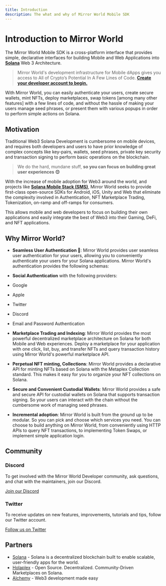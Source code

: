 ```yaml
---
title: Introduction
description: The what and why of Mirror World Mobile SDK
---
```


# Introduction to Mirror World

The Mirror World Mobile SDK is a cross-platform interface that provides simple, declarative
interfaces for building Mobile and Web Applications into **[Solana](https://solana.com)** Web 3 Architecture.

> Mirror World's development infrastructure for Mobile dApps gives you
> access to All of Crypto’s Potential In A Few Lines of Code. **[Create your developer account to begin.](https://app.mirrorworld.fun)**

With Mirror World, you can easily authenticate your users, create secure wallets, mint NFTs, deploy marketplaces, swap
tokens [among many other features] with a few lines of code, and without the hassle of making your users manage seed
phrases, or present them with various popups in order to perform simple actions on Solana.

## Motivation

Traditional Web3 Solana Development is cumbersome on mobile devices, and requires both developers and
users to have prior knowledge of complex concepts like key-pairs, wallets, seed phrases, private key
security and transaction signing to perform basic operations on the blockchain.

> We do the hard, mundane stuff, **so you can focus on building great user experiences 😊**

With the increase of mobile adoption for Web3 around the world, and projects like **[Solana Mobile Stack (SMS)](https://solanamobile.com/sms)**,
Mirror World seeks to provide first-class open-source SDKs for Android, iOS, Unity and Web that eliminate the complexity
involved in Authentication, NFT Marketplace Trading, Tokenization, on-ramp and off-ramps for consumers.

This allows mobile and web developers to focus on building their own applications and easily
integrate the best of Web3 into their Gaming, DeFi, and NFT applications.


## Why Mirror World?

- **Seamless User Authentication 🌳**: Mirror World provides user seamless user authentication
for your users, allowing you to conveniently authenticate your users for your Solana applications.
Mirror World's authentication provides the following schemas:
- **Social Authentication** with the following providers:
- Google
- Apple
- Twitter
- Discord
- Email and Password Authentication

- **Marketplace Trading and Indexing**: Mirror World provides the most powerful decentralized marketplace
architecture on Solana for both Mobile and Web experiences. Deploy a marketplace for your application with one click,
list, buy, and transfer NFTs and query transaction history using Mirror World's powerful marketplace API.

- **Perpetual NFT minting, Collections**: Mirror World provides a declarative API for minting NFTs based on Solana with
the Metaplex Collection standard. This makes it easy for you to organize your NFT collections on Solana.

- **Secure and Convenient Custodial Wallets**: Mirror World provides a safe and secure API for custodial wallets on
Solana that supports transaction signing. So your users can interact with the chain without the cumbersome work of
managing seed phrases.

- **Incremental adoption**: Mirror World is built from the ground up to be modular. So you can pick and choose which
services you need. You can choose to build anything on Mirror World, from conveniently using HTTP APIs to query NFT
transactions, to implementing Token Swaps, or implement simple application login.

## Community

### Discord

To get involved with the Mirror World Developer community, ask questions, and chat with the
maintainers, join our Discord.

[Join our Discord](https://discord.com/invite/Vxrw4rqaDM)

### Twitter

To receive updates on new features, improvements, tutorials and tips, follow
our Twitter account.

[Follow us on Twitter](https://twitter.com/joinmirrorworld)


## Partners

- [Solana](https://solana.com) - Solana is a decentralized blockchain built to enable scalable, user-friendly apps for the world.
- [Holaplex](https://www.holaplex.com/) - Open Source. Decentralized. Community-Driven Marketplaces on Solana.
- [Alchemy](https://www.alchemy.com/) - Web3 development made easy
